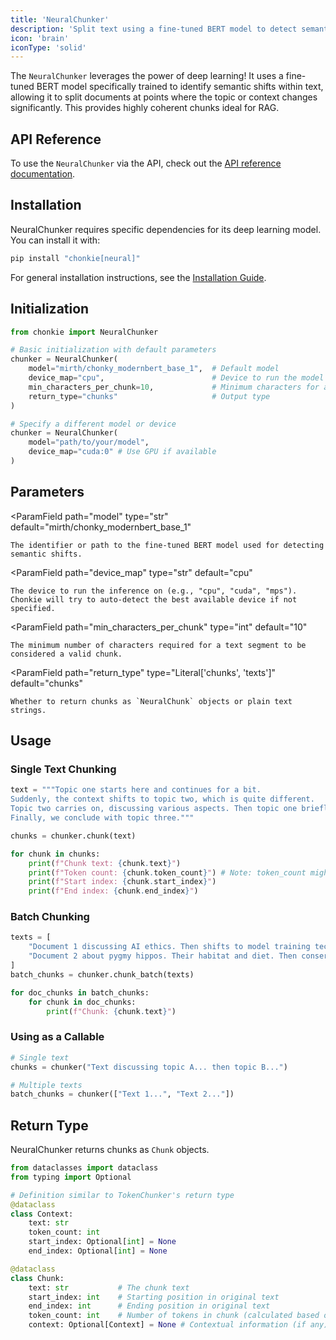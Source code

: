 ```yaml
---
title: 'NeuralChunker'
description: 'Split text using a fine-tuned BERT model to detect semantic shifts'
icon: 'brain'
iconType: 'solid'
---
```


The `NeuralChunker` leverages the power of deep learning! It uses a fine-tuned BERT model specifically trained to identify semantic shifts within text, allowing it to split documents at points where the topic or context changes significantly. This provides highly coherent chunks ideal for RAG.

## API Reference
To use the `NeuralChunker` via the API, check out the [API reference documentation](../api-reference/neural-chunker).

## Installation

NeuralChunker requires specific dependencies for its deep learning model. You can install it with:

```bash
pip install "chonkie[neural]"
```

<Info>For general installation instructions, see the [Installation Guide](/getting-started/installation).</Info>

## Initialization

```python
from chonkie import NeuralChunker

# Basic initialization with default parameters
chunker = NeuralChunker(
    model="mirth/chonky_modernbert_base_1",  # Default model
    device_map="cpu",                        # Device to run the model on ('cpu', 'cuda', etc.)
    min_characters_per_chunk=10,             # Minimum characters for a chunk
    return_type="chunks"                     # Output type
)

# Specify a different model or device
chunker = NeuralChunker(
    model="path/to/your/model",
    device_map="cuda:0" # Use GPU if available
)
```

## Parameters

<ParamField
    path="model"
    type="str"
    default="mirth/chonky_modernbert_base_1"
>
    The identifier or path to the fine-tuned BERT model used for detecting semantic shifts.
</ParamField>

<ParamField
    path="device_map"
    type="str"
    default="cpu"
>
    The device to run the inference on (e.g., "cpu", "cuda", "mps"). Chonkie will try to auto-detect the best available device if not specified.
</ParamField>

<ParamField
    path="min_characters_per_chunk"
    type="int"
    default="10"
>
    The minimum number of characters required for a text segment to be considered a valid chunk.
</ParamField>

<ParamField
    path="return_type"
    type="Literal['chunks', 'texts']"
    default="chunks"
>
    Whether to return chunks as `NeuralChunk` objects or plain text strings.
</ParamField>

## Usage

### Single Text Chunking

```python
text = """Topic one starts here and continues for a bit.
Suddenly, the context shifts to topic two, which is quite different.
Topic two carries on, discussing various aspects. Then topic one briefly returns.
Finally, we conclude with topic three."""

chunks = chunker.chunk(text)

for chunk in chunks:
    print(f"Chunk text: {chunk.text}")
    print(f"Token count: {chunk.token_count}") # Note: token_count might be added post-hoc or not available depending on implementation
    print(f"Start index: {chunk.start_index}")
    print(f"End index: {chunk.end_index}")
```

### Batch Chunking

```python
texts = [
    "Document 1 discussing AI ethics. Then shifts to model training techniques.",
    "Document 2 about pygmy hippos. Their habitat and diet. Then conservation efforts."
]
batch_chunks = chunker.chunk_batch(texts)

for doc_chunks in batch_chunks:
    for chunk in doc_chunks:
        print(f"Chunk: {chunk.text}")
```

### Using as a Callable

```python
# Single text
chunks = chunker("Text discussing topic A... then topic B...")

# Multiple texts
batch_chunks = chunker(["Text 1...", "Text 2..."])
```

## Return Type

NeuralChunker returns chunks as `Chunk` objects.

```python
from dataclasses import dataclass
from typing import Optional

# Definition similar to TokenChunker's return type
@dataclass
class Context:
    text: str
    token_count: int
    start_index: Optional[int] = None
    end_index: Optional[int] = None

@dataclass
class Chunk:
    text: str           # The chunk text
    start_index: int    # Starting position in original text
    end_index: int      # Ending position in original text
    token_count: int    # Number of tokens in chunk (calculated based on the tokenizer used)
    context: Optional[Context] = None # Contextual information (if any)
```
